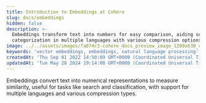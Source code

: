 ```yaml
---
title: Introduction to Embeddings at Cohere
slug: docs/embeddings
hidden: false
description: >-
  Embeddings transform text into numbers for easy comparison, aiding search and
  categorization in multiple languages with various compression options.
image: ../../assets/images/fa074c3-cohere_docs_preview_image_1200x630_copy.jpg
keywords: 'vector embeddings, embeddings, natural language processing'
createdAt: 'Thu Sep 01 2022 14:50:09 GMT+0000 (Coordinated Universal Time)'
updatedAt: 'Tue May 28 2024 19:14:00 GMT+0000 (Coordinated Universal Time)'
---
```

Embeddings convert text into numerical representations to measure similarity, useful for tasks like search and classification, with support for multiple languages and various compression types.
